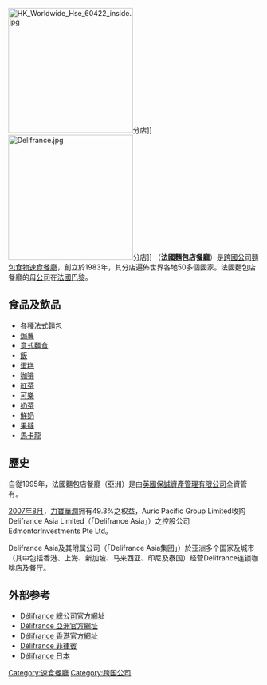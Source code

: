 {{Infobox_Company
|  company_name   = {{lang|fr|Délifrance}}
|  company_logo   = Délifrance logo.svg
|  company_type   = 
|  foundation     = 
|  location       = {{flagicon|France}} [[法國|法國]][[巴黎|巴黎]]
|  key_people     = 
|  num_employees  = 
|  industry       = 
|  products       = 麵包、意式麵食、蛋糕、咖啡等
|  revenue        = 
|  homepage       = [http://www.delifrance.com http://www.delifrance.com 官方網址]
}}
[[File:HK_Worldwide_Hse_60422_inside.jpg|250px]]分店]]
[[File:Delifrance.jpg|250px]]分店]]
'''{{lang|fr|Délifrance}}'''（'''法國麵包店餐廳'''）是[[跨國公司|跨國公司]][[麵包|麵包]][[食物|食物]][[速食|速食]][[餐廳|餐廳]]，創立於1983年，其分店遍佈世界各地50多個國家。法國麵包店餐廳的[[母公司|母公司]]在[[法國|法國]][[巴黎|巴黎]]。

== 食品及飲品 ==
* 各種法式麵包
* [[焗薯|焗薯]]
* [[意式麵食|意式麵食]]
* [[飯|飯]]
* [[蛋糕|蛋糕]]
* [[咖啡|咖啡]]
* [[紅茶|紅茶]]
* [[可樂|可樂]]
* [[奶茶|奶茶]]
* [[鮮奶|鮮奶]]
* [[果撻|果撻]]
* [[馬卡龍|馬卡龍]]

== 歷史 ==
自從1995年，法國麵包店餐廳（亞洲）是由[[英國保誠|英國保誠資產管理有限公司]]全資管有。

[[2007年8月|2007年8月]]，[[力寶華潤|力寶華潤]]拥有49.3%之权益，Auric 
Pacific Group Limited收购Delifrance Asia Limited（「Delifrance Asia」）之控股公司EdmontorInvestments Pte Ltd。

Delifrance Asia及其附属公司（「Delifrance Asia集团」）於亚洲多个国家及城市（其中包括香港、上海、新加坡、马来西亚、印尼及泰国）经营Delifrance连锁咖啡店及餐厅。

== 外部参考 ==
* [http://www.delifrance.com Délifrance 總公司官方網址]{{Wayback|url=http://www.delifrance.com/ |date=20200905073153 }}
* [https://web.archive.org/web/20060423124937/http://www.delifranceasia.com/ Délifrance 亞洲官方網址]
* [http://www.delifrance.com.hk Délifrance 香港官方網址]{{Wayback|url=http://www.delifrance.com.hk/ |date=20200214174717 }}
* [https://web.archive.org/web/20160408030904/http://delifrance.multiply.com/ Délifrance 菲律賓]
* [http://viedefrance.co.jp/delifrance Délifrance 日本]{{Wayback|url=http://viedefrance.co.jp/delifrance |date=20120218223842 }}

{{company-stub}}

[[Category:速食餐廳|Category:速食餐廳]]
[[Category:跨国公司|Category:跨国公司]]